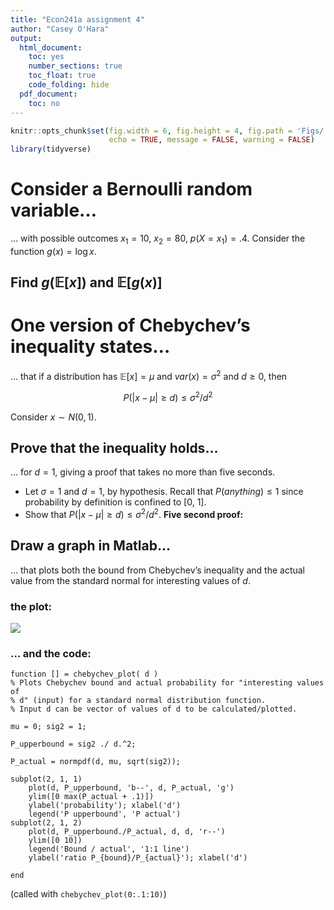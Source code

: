 ```yaml
---
title: "Econ241a assignment 4"
author: "Casey O'Hara"
output:
  html_document:
    toc: yes
    number_sections: true
    toc_float: true
    code_folding: hide
  pdf_document:
    toc: no
---
```


``` r

knitr::opts_chunk$set(fig.width = 6, fig.height = 4, fig.path = 'Figs/',
                      echo = TRUE, message = FALSE, warning = FALSE)
library(tidyverse)
```

# Consider a Bernoulli random variable...

... with possible outcomes $x_1 = 10$, $x_2 = 80$, $p(X = x_1) =.4$. Consider the function $g(x) = \log{x}$.

## Find $g(\mathbb{E}[x])$ and $\mathbb{E}[g(x)]$

\begin{align*}
  \mathbb{E}[x] &= px_1 + (1 - p)x_2\\
    &= .4 \times 10 + .6 \times 80\\
    &= 4 + 48 = 52\\[12 pt]
  g(\mathbb{E}[x]) &= \log(52) \\
    & = 3.95\\[12 pt]
  \mathbb{E}[g(x)] &= \mathbb{E}[\log{x}]\\
    &= p \log{x_1} + (1 - p) \log{x_2}\\
    &= .4\log{10} + .6 \log{80}\\
    &= 3.55
\end{align*}

# One version of Chebychev’s inequality states...

... that if a distribution has $\mathbb{E}[x] = \mu$ and $var(x) = \sigma^2$ and $d \geq 0$, then

$$P(|x - \mu| \geq d) \leq \sigma^2/d^2$$

Consider $x \sim N(0, 1)$.

## Prove that the inequality holds...

... for $d = 1$, giving a proof that takes no more than five seconds.

* Let $\sigma = 1$ and $d = 1$, by hypothesis.  Recall that $P(anything) \leq 1$ since probability by definition is confined to [0, 1].
* Show that $P(|x - \mu| \geq d) \leq \sigma^2/d^2$. __Five second proof:__
    
\begin{align*}
  &\Longrightarrow \sigma^2/d^2 = 1                             &(\sigma^2/d^2 = 1^2/1^2)\\
  &\Longrightarrow P(|x - \mu| \geq d) \leq \sigma^2/d^2 = 1    &P(anything) \leq 1\\
  & & \blacksquare
\end{align*}

## Draw a graph in Matlab...

... that plots both the bound from Chebychev’s inequality and the actual value from the standard normal for interesting values of $d$.

### the plot:

![](bound_vs_actual.png)

### ... and the code:

```
function [] = chebychev_plot( d )
% Plots Chebychev bound and actual probability for "interesting values of
% d" (input) for a standard normal distribution function.
% Input d can be vector of values of d to be calculated/plotted.

mu = 0; sig2 = 1;

P_upperbound = sig2 ./ d.^2;

P_actual = normpdf(d, mu, sqrt(sig2));

subplot(2, 1, 1)
    plot(d, P_upperbound, 'b--', d, P_actual, 'g')
    ylim([0 max(P_actual + .1)])
    ylabel('probability'); xlabel('d')
    legend('P upperbound', 'P actual')
subplot(2, 1, 2)
    plot(d, P_upperbound./P_actual, d, d, 'r--')
    ylim([0 10])
    legend('Bound / actual', '1:1 line')
    ylabel('ratio P_{bound}/P_{actual}'); xlabel('d')

end
```

(called with `chebychev_plot(0:.1:10)`)
